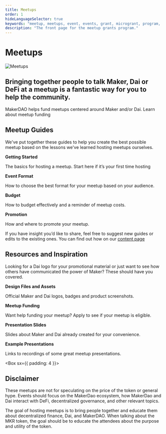 ```yaml
---
title: Meetups
order: 1
hideLanguageSelector: true
keywords: "meetup, meetups, event, events, grant, microgrant, program, help, local"
description: "The front page for the meetup grants program."
---
```


# Meetups

<InfoBlock>

![Meetups](/images/illustrations/Tall-3.png)

<Box>

## Bringing together people to talk Maker, Dai or DeFi at a meetup is a fantastic way for you to help the community.

</Box>

</InfoBlock>


<Callout icon="lightbulb">

MakerDAO helps fund meetups centered around Maker and/or Dai. <Link to="/funding/meetup-funding/">Learn about meetup funding</Link>

</Callout>

## Meetup Guides

We've put together these guides to help you create the best possible meetup based on the lessons we've learned hosting meetups ourselves.

<List>

<Link to="/work_with_us/meetups/getting-started-guide/">

**Getting Started**

The basics for hosting a meetup. Start here if it’s your first time hosting

</Link>

<Link to="/work_with_us/meetups/event-formats-guide/">

**Event Format**

How to choose the best format for your meetup based on your audience.

</Link>

<Link to="/work_with_us/meetups/budget-guide/">

**Budget**

How to budget effectively and a reminder of meetup costs.

</Link>

<Link to="/work_with_us/meetups/promotion-guide/">

**Promotion**

How and where to promote your meetup.

</Link>

</List>

<Callout icon="pencil">

If you have insight you’d like to share, feel free to suggest new guides or edits to the existing ones. You can find out how on our [content page](/work_with_us/content/)

</Callout>

## Resources and Inspiration

Looking for a Dai logo for your promotional material or just want to see how others have communicated the power of Maker? These should have you covered.

<List>

<Link to="https://www.notion.so/makerdao/Maker-Brand-ac517c82ff9a43089d0db5bb2ee045a4">

**Design Files and Assets**

Official Maker and Dai logos, badges and product screenshots.

</Link>

<Link to="/funding/meetup-funding/">

**Meetup Funding**

Want help funding your meetup? Apply to see if your meetup is eligible.

</Link>

<Link to="https://www.notion.so/makerdao/Maker-Brand-ac517c82ff9a43089d0db5bb2ee045a4">

**Presentation Slides**

Slides about Maker and Dai already created for your convenience.

</Link>

<Link to="https://github.com/makerdao/awesome-makerdao#videos">

**Example Presentations**

Links to recordings of some great meetup presentations.

</Link>

</List>

<Box sx={{ padding: 4 }}>

<Column>

<Box>

## Disclaimer

These meetups are not for speculating on the price of the token or general hype. Events should focus on the MakerDao ecosystem, how MakerDao and Dai interact with DeFi, decentralized governance, and other relevant topics.

The goal of hosting meetups is to bring people together and educate them about decentralized finance, Dai, and MakerDAO. When talking about the MKR token, the goal should be to educate the attendees about the purpose and utility of the token.

</Box>

</Column>

</Box>

